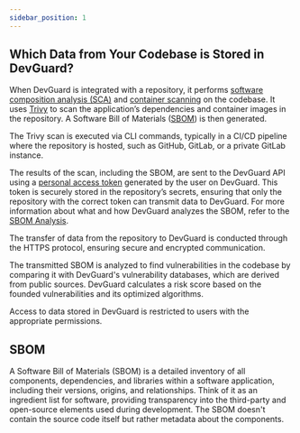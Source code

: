 ```yaml
---
sidebar_position: 1
---
```


## Which Data from Your Codebase is Stored in DevGuard?

When DevGuard is integrated with a repository, it performs [software composition analysis (SCA)](/guides/software-composition-analysis#how-devguard-sca-works) and [container scanning](/guides/container-scanning#what-happens-during-container-scanning) on the codebase. It uses [Trivy](https://github.com/aquasecurity/trivy) to scan the application’s dependencies and container images in the repository. A Software Bill of Materials ([SBOM](/basics/dataStorage#sbom)) is then generated.

The Trivy scan is executed via CLI commands, typically in a CI/CD pipeline where the repository is hosted, such as GitHub, GitLab, or a private GitLab instance.

The results of the scan, including the SBOM, are sent to the DevGuard API using a [personal access token](/concepts/personal-access-token) generated by the user on DevGuard. This token is securely stored in the repository’s secrets, ensuring that only the repository with the correct token can transmit data to DevGuard. For more information about what and how DevGuard analyzes the SBOM, refer to the [SBOM Analysis](/guides/sbom-analysis). 

The transfer of data from the repository to DevGuard is conducted through the HTTPS protocol, ensuring secure and encrypted communication.

The transmitted SBOM is analyzed to find vulnerabilities in the codebase by comparing it with DevGuard's vulnerability databases, which are derived from public sources. DevGuard calculates a risk score based on the founded vulnerabilities and its optimized algorithms.

Access to data stored in DevGuard is restricted to users with the appropriate permissions.




## SBOM 

A Software Bill of Materials (SBOM) is a detailed inventory of all components, dependencies, and libraries within a software application, including their versions, origins, and relationships. Think of it as an ingredient list for software, providing transparency into the third-party and open-source elements used during development. The SBOM doesn't contain the source code itself but rather metadata about the components.
